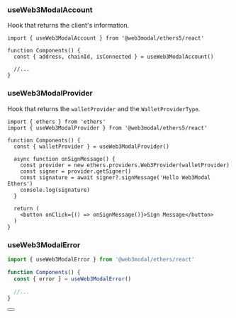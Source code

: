 

### useWeb3ModalAccount

Hook that returns the client's information.

```tsx
import { useWeb3ModalAccount } from '@web3modal/ethers5/react'

function Components() {
  const { address, chainId, isConnected } = useWeb3ModalAccount()
  
  //...
}
```

### useWeb3ModalProvider

Hook that returns the `walletProvider` and the `WalletProviderType`.

```tsx
import { ethers } from 'ethers'
import { useWeb3ModalProvider } from '@web3modal/ethers5/react'

function Components() {
  const { walletProvider } = useWeb3ModalProvider()

  async function onSignMessage() {
    const provider = new ethers.providers.Web3Provider(walletProvider)
    const signer = provider.getSigner()
    const signature = await signer?.signMessage('Hello Web3Modal Ethers')
    console.log(signature)
  }
  
  return (
    <button onClick={() => onSignMessage()}>Sign Message</button>
  )
}
```

### useWeb3ModalError

```ts
import { useWeb3ModalError } from '@web3modal/ethers/react'

function Components() {
  const { error } = useWeb3ModalError()
  
  //...
}
```

<Button name="Learn More About Ethers" url="https://docs.ethers.org/v5/getting-started/#getting-started--contracts" />